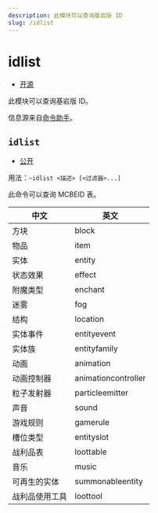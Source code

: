 ```yaml
---
description: 此模块可以查询基岩版 ID
slug: /idlist
---
```


# idlist

-   [开源](/docs/help/faq#为什么有些模块没有开源)

此模块可以查询基岩版 ID。

信息源来自[命令助手](https://ca.projectxero.top/)。

## `idlist`

-   [公开](permissions)

用法：`~idlist <描述> [<过滤器>...]`

此命令可以查询 MCBEID 表。

| 中文           | 英文                |
| -------------- | ------------------- |
| 方块           | block               |
| 物品           | item                |
| 实体           | entity              |
| 状态效果       | effect              |
| 附魔类型       | enchant             |
| 迷雾           | fog                 |
| 结构           | location            |
| 实体事件       | entityevent         |
| 实体族         | entityfamily        |
| 动画           | animation           |
| 动画控制器     | animationcontroller |
| 粒子发射器     | particleemitter     |
| 声音           | sound               |
| 游戏规则       | gamerule            |
| 槽位类型       | entityslot          |
| 战利品表       | loottable           |
| 音乐           | music               |
| 可再生的实体   | summonableentity    |
| 战利品使用工具 | loottool            |
